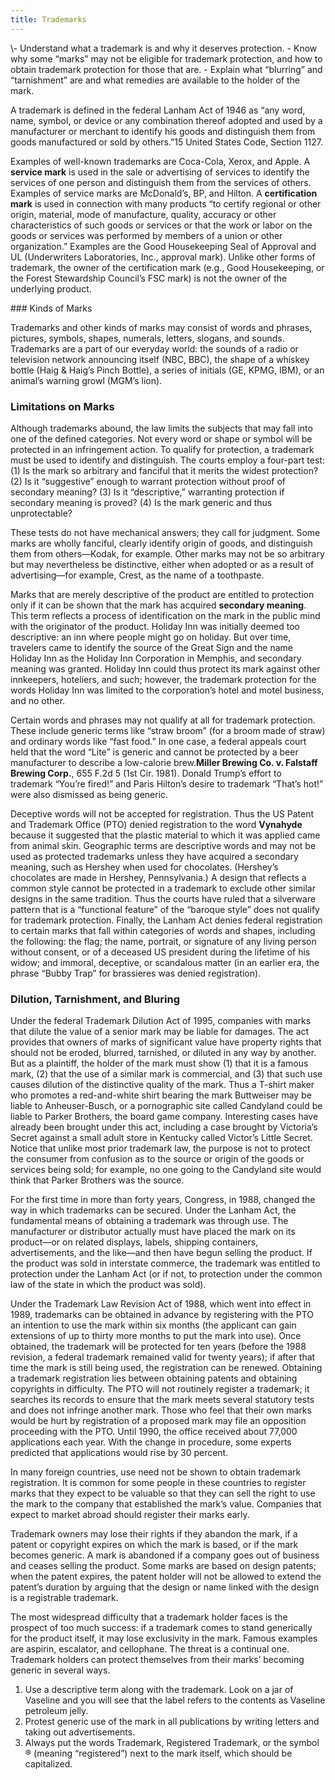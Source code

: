 ```yaml
---
title: Trademarks
---
```

<div className="content-chunk" data-subsection-id = "Definitions-of-Trademarks-122t">
<Info title="LEARNING OBJECTIVES">\- Understand what a trademark is and why it deserves protection. - Know why some “marks” may not be eligible for trademark protection, and how to obtain trademark protection for those that are. - Explain what “blurring” and “tarnishment” are and what remedies are available to the holder of the mark.</Info>

A trademark is defined in the federal Lanham Act of 1946 as “any word, name, symbol, or device or any combination thereof adopted and used by a manufacturer or merchant to identify his goods and distinguish them from goods manufactured or sold by others.”15 United States Code, Section 1127.

Examples of well-known trademarks are Coca-Cola, Xerox, and Apple. A **service mark** is used in the sale or advertising of services to identify the services of one person and distinguish them from the services of others. Examples of service marks are McDonald’s, BP, and Hilton. A **certification mark** is used in connection with many products “to certify regional or other origin, material, mode of manufacture, quality, accuracy or other characteristics of such goods or services or that the work or labor on the goods or services was performed by members of a union or other organization.” Examples are the Good Housekeeping Seal of Approval and UL (Underwriters Laboratories, Inc., approval mark). Unlike other forms of trademark, the owner of the certification mark (e.g., Good Housekeeping, or the Forest Stewardship Council’s FSC mark) is not the owner of the underlying product.
</div>
<div className="content-chunk" data-subsection-id = "Extent-of-Trademark-Protection-Kinds-of-Marks-123t">
### Kinds of Marks

Trademarks and other kinds of marks may consist of words and phrases, pictures, symbols, shapes, numerals, letters, slogans, and sounds. Trademarks are a part of our everyday world: the sounds of a radio or television network announcing itself (NBC, BBC), the shape of a whiskey bottle (Haig & Haig’s Pinch Bottle), a series of initials (GE, KPMG, IBM), or an animal’s warning growl (MGM’s lion).

### Limitations on Marks

Although trademarks abound, the law limits the subjects that may fall into one of the defined categories. Not every word or shape or symbol will be protected in an infringement action. To qualify for protection, a trademark must be used to identify and distinguish. The courts employ a four-part test: (1) Is the mark so arbitrary and fanciful that it merits the widest protection? (2) Is it “suggestive” enough to warrant protection without proof of secondary meaning? (3) Is it “descriptive,” warranting protection if secondary meaning is proved? (4) Is the mark generic and thus unprotectable?

These tests do not have mechanical answers; they call for judgment. Some marks are wholly fanciful, clearly identify origin of goods, and distinguish them from others—Kodak, for example. Other marks may not be so arbitrary but may nevertheless be distinctive, either when adopted or as a result of advertising—for example, Crest, as the name of a toothpaste.

Marks that are merely descriptive of the product are entitled to protection only if it can be shown that the mark has acquired **secondary meaning**. This term reflects a process of identification on the mark in the public mind with the originator of the product. Holiday Inn was initially deemed too descriptive: an inn where people might go on holiday. But over time, travelers came to identify the source of the Great Sign and the name Holiday Inn as the Holiday Inn Corporation in Memphis, and secondary meaning was granted. Holiday Inn could thus protect its mark against other innkeepers, hoteliers, and such; however, the trademark protection for the words Holiday Inn was limited to the corporation’s hotel and motel business, and no other.

Certain words and phrases may not qualify at all for trademark protection. These include generic terms like “straw broom” (for a broom made of straw) and ordinary words like “fast food.” In one case, a federal appeals court held that the word “Lite” is generic and cannot be protected by a beer manufacturer to describe a low-calorie brew.__Miller Brewing Co. v. Falstaff Brewing Corp.__, 655 F.2d 5 (1st Cir. 1981). Donald Trump’s effort to trademark “You’re fired!” and Paris Hilton’s desire to trademark “That’s hot!” were also dismissed as being generic.

Deceptive words will not be accepted for registration. Thus the US Patent and Trademark Office (PTO) denied registration to the word __Vynahyde__ because it suggested that the plastic material to which it was applied came from animal skin. Geographic terms are descriptive words and may not be used as protected trademarks unless they have acquired a secondary meaning, such as Hershey when used for chocolates. (Hershey’s chocolates are made in Hershey, Pennsylvania.) A design that reflects a common style cannot be protected in a trademark to exclude other similar designs in the same tradition. Thus the courts have ruled that a silverware pattern that is a “functional feature” of the “baroque style” does not qualify for trademark protection. Finally, the Lanham Act denies federal registration to certain marks that fall within categories of words and shapes, including the following: the flag; the name, portrait, or signature of any living person without consent, or of a deceased US president during the lifetime of his widow; and immoral, deceptive, or scandalous matter (in an earlier era, the phrase “Bubby Trap” for brassieres was denied registration).

### Dilution, Tarnishment, and Bluring

Under the federal Trademark Dilution Act of 1995, companies with marks that dilute the value of a senior mark may be liable for damages. The act provides that owners of marks of significant value have property rights that should not be eroded, blurred, tarnished, or diluted in any way by another. But as a plaintiff, the holder of the mark must show (1) that it is a famous mark, (2) that the use of a similar mark is commercial, and (3) that such use causes dilution of the distinctive quality of the mark. Thus a T-shirt maker who promotes a red-and-white shirt bearing the mark Buttweiser may be liable to Anheuser-Busch, or a pornographic site called Candyland could be liable to Parker Brothers, the board game company. Interesting cases have already been brought under this act, including a case brought by Victoria’s Secret against a small adult store in Kentucky called Victor’s Little Secret. Notice that unlike most prior trademark law, the purpose is not to protect the consumer from confusion as to the source or origin of the goods or services being sold; for example, no one going to the Candyland site would think that Parker Brothers was the source.
</div>
<div className="content-chunk" data-subsection-id = "Acquiring-Trademark-Rights-126t">
For the first time in more than forty years, Congress, in 1988, changed the way in which trademarks can be secured. Under the Lanham Act, the fundamental means of obtaining a trademark was through use. The manufacturer or distributor actually must have placed the mark on its product—or on related displays, labels, shipping containers, advertisements, and the like—and then have begun selling the product. If the product was sold in interstate commerce, the trademark was entitled to protection under the Lanham Act (or if not, to protection under the common law of the state in which the product was sold).

Under the Trademark Law Revision Act of 1988, which went into effect in 1989, trademarks can be obtained in advance by registering with the PTO an intention to use the mark within six months (the applicant can gain extensions of up to thirty more months to put the mark into use). Once obtained, the trademark will be protected for ten years (before the 1988 revision, a federal trademark remained valid for twenty years); if after that time the mark is still being used, the registration can be renewed. Obtaining a trademark registration lies between obtaining patents and obtaining copyrights in difficulty. The PTO will not routinely register a trademark; it searches its records to ensure that the mark meets several statutory tests and does not infringe another mark. Those who feel that their own marks would be hurt by registration of a proposed mark may file an opposition proceeding with the PTO. Until 1990, the office received about 77,000 applications each year. With the change in procedure, some experts predicted that applications would rise by 30 percent.

In many foreign countries, use need not be shown to obtain trademark registration. It is common for some people in these countries to register marks that they expect to be valuable so that they can sell the right to use the mark to the company that established the mark’s value. Companies that expect to market abroad should register their marks early.
</div>
<div className="content-chunk" data-subsection-id = "Loss-of-Rights-127t">
Trademark owners may lose their rights if they abandon the mark, if a patent or copyright expires on which the mark is based, or if the mark becomes generic. A mark is abandoned if a company goes out of business and ceases selling the product. Some marks are based on design patents; when the patent expires, the patent holder will not be allowed to extend the patent’s duration by arguing that the design or name linked with the design is a registrable trademark.

The most widespread difficulty that a trademark holder faces is the prospect of too much success: if a trademark comes to stand generically for the product itself, it may lose exclusivity in the mark. Famous examples are aspirin, escalator, and cellophane. The threat is a continual one. Trademark holders can protect themselves from their marks’ becoming generic in several ways.

1.  Use a descriptive term along with the trademark. Look on a jar of Vaseline and you will see that the label refers to the contents as Vaseline petroleum jelly.
2.  Protest generic use of the mark in all publications by writing letters and taking out advertisements.
3.  Always put the words Trademark, Registered Trademark, or the symbol ® (meaning “registered”) next to the mark itself, which should be capitalized.
</div>
